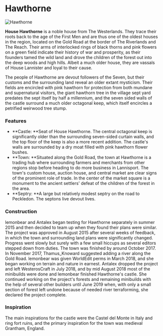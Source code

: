 

# Hawthorne

<Image src="https://cdn.sanity.io/images/1as7cn02/production/2a6e58504a2527c97bc06fe4ef4257fd2c137320-1398x825.png?w=976&h=350&fit=crop&crop=center&auto=format" alt="Hawthorne" width={976} height={350}  />

<ProjectDetails
  floatRight
  region="Westerlands"
  house="House Hawthorne"
  type="Castle"
  status="Completed"
  warp="/warp hawthorne"
  projectLead="lemonbear, Antalex"
  dateStarted="September 18, 2015"
  dateCompleted="September 18, 2015"
/>

**House Hawthorne** is a noble house from The Westerlands. They trace their roots back to the age of the First Men and are thus one of the oldest houses in the region, located on the Gold Road at the border of The Riverlands and The Reach. Their arms of interlocked rings of black thorns and pink flowers on a green field indicate their history of war and prosperity, as their founders tamed the wild land and drove the children of the forest out into the deep woods and high hills. Albeit a much older house, they are vassals of House Lannister and loyal to their cause.

The people of Hawthorne are devout followers of the Seven, but their customs and the surrounding land reveal an older extant mysticism. Their fields are encircled with pink hawthorn for protection from both mundane and supernatural visitors, the giant hawthorn tree in the village sept yard predates the sept itself by half a millennium, and the seven sided walls of the castle surround a much older octagonal keep, which itself encircles a petrified weirwood tree stump.  


### Features

* **Castle: **Seat of House Hawthorne. The central octagonal keep is significantly older than the surrounding seven-sided curtain walls, and the top floor of the keep is also a more recent addition. The castle's walls are surrounded by a dry moat filled with pink hawthorn flower bushes.
* **Town: **Situated along the Gold Road, the town at Hawthorne is a trading hub where surrounding farmers and merchants from other regions stop before heading to do more business in Lannisport. The town's custom house, auction house, and central market are clear signs of the prominent role of trade. In the center of the market square is a monument to the ancient settlers' defeat of the children of the forest in the area.
* **Septry: **A large but relatively modest septry on the road to Peckledon. The septons live devout lives.

### Construction

lemonbear and Antalex began testing for Hawthorne separately in summer 2015 and then decided to team up when they found their plans were similar. The project was approved in August 2015 after several weeks of feedback, in which the town and surrounding land plans were significantly changed. Progress went slowly but surely with a few small hiccups as several editors stepped down from duties. The town was finished by around October 2017. In November 2017, Thamus_Knoward suggested adding a river along the Gold Road. lemonbear was given WorldEdit perms in March 2018, and she began working on terrain and nature in earnest. Antalex dropped the project and left WesterosCraft in July 2018, and by mid August 2018 most of the minibuilds were done and lemonbear finished Hawthorne's castle. She continued working on the project's forests and remaining minibuilds with the help of several other builders until June 2019 when, with only a small section of forest left undone because of needed river terraforming, she declared the project complete.

### Inspiration

The main inspirations for the castle were the Castel del Monte in Italy and ring fort ruins, and the primary inspiration for the town was medieval Grantham, England.